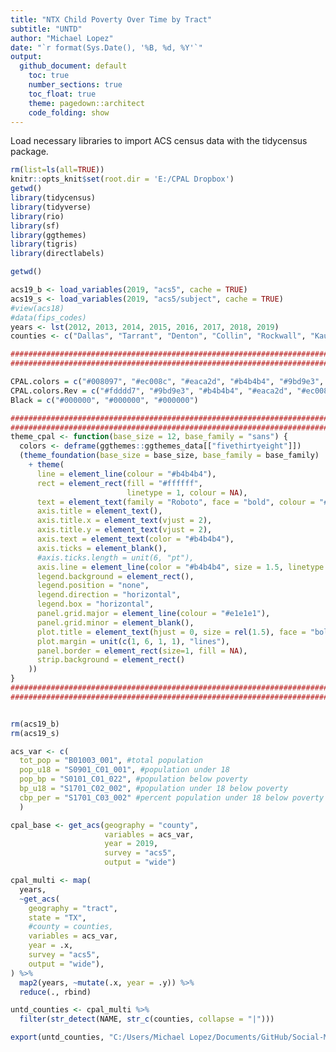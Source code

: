 ```yaml
---
title: "NTX Child Poverty Over Time by Tract"
subtitle: "UNTD"
author: "Michael Lopez"
date: "`r format(Sys.Date(), '%B, %d, %Y'`"
output: 
  github_document: default
    toc: true
    number_sections: true
    toc_float: true
    theme: pagedown::architect
    code_folding: show
---
```


Load necessary libraries to import ACS census data with the tidycensus package.

```r
rm(list=ls(all=TRUE))
knitr::opts_knit$set(root.dir = 'E:/CPAL Dropbox')
getwd()
library(tidycensus)
library(tidyverse)
library(rio)
library(sf)
library(ggthemes)
library(tigris)
library(directlabels)
```

```r
getwd()
```

```r
acs19_b <- load_variables(2019, "acs5", cache = TRUE)
acs19_s <- load_variables(2019, "acs5/subject", cache = TRUE)
#view(acs18)
#data(fips_codes)
years <- lst(2012, 2013, 2014, 2015, 2016, 2017, 2018, 2019)
counties <- c("Dallas", "Tarrant", "Denton", "Collin", "Rockwall", "Kaufman", "Ellis", "Johnson")

###############################################################################################
###############################################################################################

CPAL.colors = c("#008097", "#ec008c", "#eaca2d", "#b4b4b4", "#9bd9e3", "#fdddd7")
CPAL.colors.Rev = c("#fdddd7", "#9bd9e3", "#b4b4b4", "#eaca2d", "#ec008c", "#008097")
Black = c("#000000", "#000000", "#000000")

###############################################################################################
###############################################################################################
theme_cpal <- function(base_size = 12, base_family = "sans") {
  colors <- deframe(ggthemes::ggthemes_data[["fivethirtyeight"]])
  (theme_foundation(base_size = base_size, base_family = base_family)
    + theme(
      line = element_line(colour = "#b4b4b4"),
      rect = element_rect(fill = "#ffffff",
                          linetype = 1, colour = NA),
      text = element_text(family = "Roboto", face = "bold", colour = "#6c6c6c"),
      axis.title = element_text(),
      axis.title.x = element_text(vjust = 2),
      axis.title.y = element_text(vjust = 2),
      axis.text = element_text(color = "#b4b4b4"),
      axis.ticks = element_blank(),
      #axis.ticks.length = unit(6, "pt"),
      axis.line = element_line(color = "#b4b4b4", size = 1.5, linetype = "solid"),
      legend.background = element_rect(),
      legend.position = "none",
      legend.direction = "horizontal",
      legend.box = "horizontal",
      panel.grid.major = element_line(colour = "#e1e1e1"),
      panel.grid.minor = element_blank(),
      plot.title = element_text(hjust = 0, size = rel(1.5), face = "bold"),
      plot.margin = unit(c(1, 6, 1, 1), "lines"),
      panel.border = element_rect(size=1, fill = NA),
      strip.background = element_rect()
    ))
}
###############################################################################################
###############################################################################################


rm(acs19_b)
rm(acs19_s)
```

```r
acs_var <- c(
  tot_pop = "B01003_001", #total population
  pop_u18 = "S0901_C01_001", #population under 18
  pop_bp = "S0101_C01_022", #population below poverty
  bp_u18 = "S1701_C02_002", #population under 18 below poverty
  cbp_per = "S1701_C03_002" #percent population under 18 below poverty
  )
```

```r
cpal_base <- get_acs(geography = "county", 
                     variables = acs_var,
                     year = 2019, 
                     survey = "acs5", 
                     output = "wide")
```

```r
cpal_multi <- map(
  years,
  ~get_acs(
    geography = "tract",
    state = "TX",
    #county = counties,
    variables = acs_var,
    year = .x, 
    survey = "acs5", 
    output = "wide"),
) %>%
  map2(years, ~mutate(.x, year = .y)) %>%
  reduce(., rbind)

untd_counties <- cpal_multi %>%
  filter(str_detect(NAME, str_c(counties, collapse = "|")))
```

```r
export(untd_counties, "C:/Users/Michael Lopez/Documents/GitHub/Social-Mobility/Data/ACS/TimeSeriesbyTract_ChildPovertyRate.csv")
```